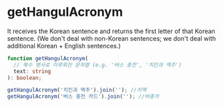# getHangulAcronym

It receives the Korean sentence and returns the first letter of that Korean sentence.
(We don't deal with non-Korean sentences; we don't deal with additional Korean + English sentences.)

```typescript
function getHangulAcronym(
  // 복수 명사로 이루워진 문자열 (e.g. '버스 충전', '치킨과 맥주')
  text: string
): boolean;
```

```typescript
getHangulAcronym('치킨과 맥주').join(''); //치맥
getHangulAcronym('버스 충전 카드').join(''); //버충카
```
